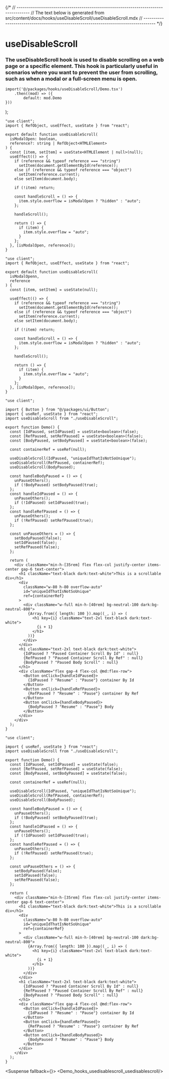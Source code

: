 

{/*
// ------------------------------------------------------------------------------------
//	The text below is generated from src/content/docs/hooks/useDisableScroll/useDisableScroll.mdx
// ------------------------------------------------------------------------------------
*/}


<Wrapper>

# useDisableScroll
### The useDisableScroll hook is used to disable scrolling on a web page or a specific element. This hook is particularly useful in scenarios where you want to prevent the user from scrolling, such as when a modal or a full-screen menu is open.





	import('@/packages/hooks/useDisableScroll/Demo.tsx')
		.then((mod) => ({
			default: mod.Demo
	}))
);



<CodeBlock>
 

```tsx|useDisableScroll
"use client";
import { RefObject, useEffect, useState } from "react";

export default function useDisableScroll(
  isModalOpen: boolean,
  reference?: string | RefObject<HTMLElement>
) {
  const [item, setItem] = useState<HTMLElement | null>(null);
  useEffect(() => {
    if (reference && typeof reference === "string")
      setItem(document.getElementById(reference));
    else if (reference && typeof reference === "object")
      setItem(reference.current);
    else setItem(document.body);

    if (!item) return;

    const handleScroll = () => {
      item.style.overflow = isModalOpen ? "hidden" : "auto";
    };

    handleScroll();

    return () => {
      if (item) {
        item.style.overflow = "auto";
      }
    };
  }, [isModalOpen, reference]);
}
```

```jsx|useDisableScroll
"use client";
import { RefObject, useEffect, useState } from "react";

export default function useDisableScroll(
  isModalOpenn,
  reference
) {
  const [item, setItem] = useState(null);
  
  useEffect(() => {
    if (reference && typeof reference === "string")
      setItem(document.getElementById(reference));
    else if (reference && typeof reference === "object")
      setItem(reference.current);
    else setItem(document.body);

    if (!item) return;

    const handleScroll = () => {
      item.style.overflow = isModalOpen ? "hidden" : "auto";
    };

    handleScroll();

    return () => {
      if (item) {
        item.style.overflow = "auto";
      }
    };
  }, [isModalOpen, reference]);
}
```

```tsx|Implementation
"use client";

import { Button } from "@/packages/ui/Button";
import { useRef, useState } from "react";
import useDisableScroll from "./useDisableScroll";

export function Demo() {
  const [IdPaused, setIdPaused] = useState<boolean>(false);
  const [RefPaused, setRefPaused] = useState<boolean>(false);
  const [BodyPaused, setBodyPaused] = useState<boolean>(false);

  const containerRef = useRef(null);

  useDisableScroll(IdPaused, "uniqueIdThatIsNotSoUnique");
  useDisableScroll(RefPaused, containerRef);
  useDisableScroll(BodyPaused);

  const handleBodyPaused = () => {
    unPauseOthers();
    if (!BodyPaused) setBodyPaused(true);
  };
  const handleIdPaused = () => {
    unPauseOthers();
    if (!IdPaused) setIdPaused(true);
  };
  const handleRefPaused = () => {
    unPauseOthers();
    if (!RefPaused) setRefPaused(true);
  };

  const unPauseOthers = () => {
    setBodyPaused(false);
    setIdPaused(false);
    setRefPaused(false);
  };

  return (
    <div className="min-h-[35rem] flex flex-col justify-center items-center gap-6 text-center">
      <h1 className="text-black dark:text-white">This is a scrollable div</h1>
      <div
        className="w-80 h-80 overflow-auto"
        id="uniqueIdThatIsNotSoUnique"
        ref={containerRef}
      >
        <div className="w-full min-h-[40rem] bg-neutral-100 dark:bg-neutral-800">
          {Array.from({ length: 100 }).map((_, i) => (
            <h1 key={i} className="text-2xl text-black dark:text-white">
              {i + 1}
            </h1>
          ))}
        </div>
      </div>
      <h1 className="text-2xl text-black dark:text-white">
        {IdPaused ? "Paused Container Scroll By Id" : null}
        {RefPaused ? "Paused Container Scroll By Ref" : null}
        {BodyPaused ? "Paused Body Scroll" : null}
      </h1>
      <div className="flex gap-4 flex-col @md:flex-row">
        <Button onClick={handleIdPaused}>
          {IdPaused ? "Resume" : "Pause"} container By Id
        </Button>
        <Button onClick={handleRefPaused}>
          {RefPaused ? "Resume" : "Pause"} container By Ref
        </Button>
        <Button onClick={handleBodyPaused}>
          {BodyPaused ? "Resume" : "Pause"} Body
        </Button>
      </div>
    </div>
  );
}
```
```jsx|Implementation
"use client";

import { useRef, useState } from "react";
import useDisableScroll from "./useDisableScroll";

export function Demo() {
  const [IdPaused, setIdPaused] = useState(false);
  const [RefPaused, setRefPaused] = useState(false);
  const [BodyPaused, setBodyPaused] = useState(false);

  const containerRef = useRef(null);

  useDisableScroll(IdPaused, "uniqueIdThatIsNotSoUnique");
  useDisableScroll(RefPaused, containerRef);
  useDisableScroll(BodyPaused);

  const handleBodyPaused = () => {
    unPauseOthers();
    if (!BodyPaused) setBodyPaused(true);
  };
  const handleIdPaused = () => {
    unPauseOthers();
    if (!IdPaused) setIdPaused(true);
  };
  const handleRefPaused = () => {
    unPauseOthers();
    if (!RefPaused) setRefPaused(true);
  };

  const unPauseOthers = () => {
    setBodyPaused(false);
    setIdPaused(false);
    setRefPaused(false);
  };

  return (
    <div className="min-h-[35rem] flex flex-col justify-center items-center gap-6 text-center">
      <h1 className="text-black dark:text-white">This is a scrollable div</h1>
      <div
        className="w-80 h-80 overflow-auto"
        id="uniqueIdThatIsNotSoUnique"
        ref={containerRef}
      >
        <div className="w-full min-h-[40rem] bg-neutral-100 dark:bg-neutral-800">
          {Array.from({ length: 100 }).map((_, i) => (
            <h1 key={i} className="text-2xl text-black dark:text-white">
              {i + 1}
            </h1>
          ))}
        </div>
      </div>
      <h1 className="text-2xl text-black dark:text-white">
        {IdPaused ? "Paused Container Scroll By Id" : null}
        {RefPaused ? "Paused Container Scroll By Ref" : null}
        {BodyPaused ? "Paused Body Scroll" : null}
      </h1>
      <div className="flex gap-4 flex-col @md:flex-row">
        <Button onClick={handleIdPaused}>
          {IdPaused ? "Resume" : "Pause"} container By Id
        </Button>
        <Button onClick={handleRefPaused}>
          {RefPaused ? "Resume" : "Pause"} container By Ref
        </Button>
        <Button onClick={handleBodyPaused}>
          {BodyPaused ? "Resume" : "Pause"} Body
        </Button>
      </div>
    </div>
  );
}
```

</CodeBlock>





<Suspense fallback={<Skeleton className="h-60 rounded-lg" />}>
<Display>
    <Demo_hooks_usedisablescroll_usedisablescroll/>
</Display>
</Suspense>
</Wrapper>